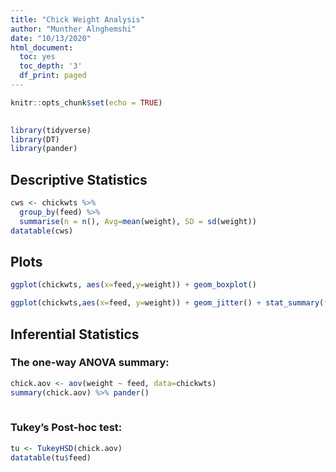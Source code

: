 ```yaml
---
title: "Chick Weight Analysis"
author: "Munther Alnghemshi"
date: "10/13/2020"
html_document:
  toc: yes
  toc_depth: '3'
  df_print: paged
---
```

 

```r
knitr::opts_chunk$set(echo = TRUE)

 
library(tidyverse)
library(DT)
library(pander)
```
 
## Descriptive Statistics

```r

cws <- chickwts %>%
  group_by(feed) %>%
  summarise(n = n(), Avg=mean(weight), SD = sd(weight))
datatable(cws)  

```








## Plots

```r
ggplot(chickwts, aes(x=feed,y=weight)) + geom_boxplot()
```
```r
ggplot(chickwts,aes(x=feed, y=weight)) + geom_jitter() + stat_summary(fun.data = mean_sdl,fun.args = list(mult=1),col="red")

```
 
 
 
## Inferential Statistics
### The one-way ANOVA summary:
```r
chick.aov <- aov(weight ~ feed, data=chickwts)
summary(chick.aov) %>% pander()
 

```
 

 
### Tukey’s Post-hoc test: 
```r
tu <- TukeyHSD(chick.aov)
datatable(tu$feed)
```
 
 